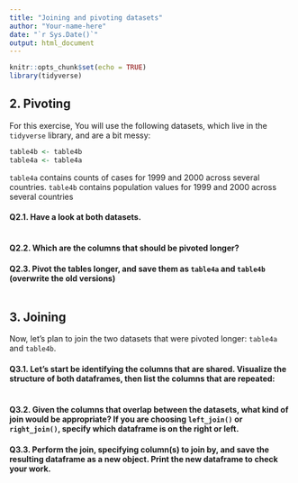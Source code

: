 ```yaml
---
title: "Joining and pivoting datasets"
author: "Your-name-here"
date: "`r Sys.Date()`"
output: html_document
---
```


```r
knitr::opts_chunk$set(echo = TRUE)
library(tidyverse)
```

## 2. Pivoting

For this exercise, You will use the following datasets, which live in the `tidyverse` library, and are a bit messy: 

```r
table4b <- table4b
table4a <- table4a
```

`table4a` contains counts of cases for 1999 and 2000 across several countries. `table4b` contains population values for 1999 and 2000 across several countries 

#### Q2.1. Have a look at both datasets. 

```r

```

#### Q2.2. Which are the columns that should be pivoted longer?

#### Q2.3. Pivot the tables longer, and save them as `table4a` and `table4b` (overwrite the old versions)

```r


```


## 3. Joining 

Now, let's plan to join the two datasets that were pivoted longer: `table4a` and `table4b`. 

#### Q3.1. Let's start be identifying the columns that are shared. Visualize the structure of both dataframes, then list the columns that are repeated: 

```r

```

#### Q3.2. Given the columns that overlap between the datasets, what kind of join would be appropriate? If you are choosing `left_join()` or `right_join()`, specify which dataframe is on the right or left. 


#### Q3.3. Perform the join, specifying column(s) to join by, and save the resulting dataframe as a new object. Print the new dataframe to check your work.

```r


```

